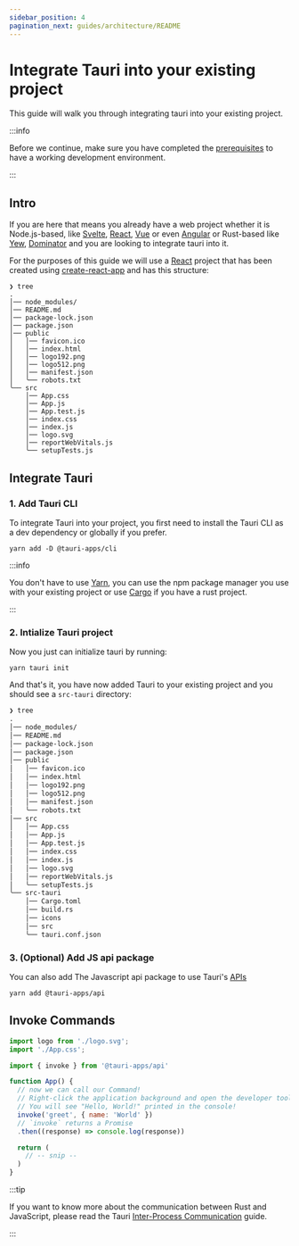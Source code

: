 ```yaml
---
sidebar_position: 4
pagination_next: guides/architecture/README
---
```




# Integrate Tauri into your existing project

This guide will walk you through integrating tauri into your existing project.

:::info

Before we continue, make sure you have completed the [prerequisites] to have a working development environment.

:::

## Intro

If you are here that means you already have a web project whether it is Node.js-based,
like [Svelte], [React], [Vue] or even [Angular] or Rust-based like [Yew], [Dominator]
and you are looking to integrate tauri into it.

For the purposes of this guide we will use a [React] project that has been created using [create-react-app] and has this structure:

```
❯ tree
.
│── node_modules/
│── README.md
│── package-lock.json
│── package.json
│── public
│   │── favicon.ico
│   │── index.html
│   │── logo192.png
│   │── logo512.png
│   │── manifest.json
│   ╰── robots.txt
╰── src
    │── App.css
    │── App.js
    │── App.test.js
    │── index.css
    │── index.js
    │── logo.svg
    │── reportWebVitals.js
    ╰── setupTests.js
```

## Integrate Tauri

### 1. Add Tauri CLI

To integrate Tauri into your project, you first need to install the Tauri CLI as a dev dependency or globally if you prefer.

```shell
yarn add -D @tauri-apps/cli
```

:::info

You don't have to use [Yarn], you can use the npm package manager you use with your existing project or use [Cargo] if you have a rust project.

:::

### 2. Intialize Tauri project

Now you just can initialize tauri by running:

```shell
yarn tauri init
```

<TauriInitQuestions
    destDirValue="../build"
    devPathValue="https://localhost:3000"
    beforeDevCommandValue="yarn start"
    beforeBuildCommandValue="yarn build" />

And that's it, you have now added Tauri to your existing project and you should see a `src-tauri` directory:

```diff {23-28}
❯ tree
.
│── node_modules/
│── README.md
│── package-lock.json
│── package.json
│── public
│   │── favicon.ico
│   │── index.html
│   │── logo192.png
│   │── logo512.png
│   │── manifest.json
│   ╰── robots.txt
│── src
│   │── App.css
│   │── App.js
│   │── App.test.js
│   │── index.css
│   │── index.js
│   │── logo.svg
│   │── reportWebVitals.js
│   ╰── setupTests.js
╰── src-tauri
    │── Cargo.toml
    │── build.rs
    │── icons
    │── src
    ╰── tauri.conf.json
```

<TauriFiles />

### 3. (Optional) Add JS api package

You can also add The Javascript api package to use Tauri's [APIs]

```shell
yarn add @tauri-apps/api
```

## Invoke Commands

<Commands />


```jsx title=src/App.js {4,7-12}
import logo from './logo.svg';
import './App.css';

import { invoke } from '@tauri-apps/api'

function App() {
  // now we can call our Command!
  // Right-click the application background and open the developer tools.
  // You will see "Hello, World!" printed in the console!
  invoke('greet', { name: 'World' })
  // `invoke` returns a Promise
  .then((response) => console.log(response))

  return (
    // -- snip --
  )
}
```

:::tip

If you want to know more about the communication between Rust and JavaScript, please read the Tauri [Inter-Process Communication][inter-process-communication] guide.

:::


[prerequisites]: ./prerequisites.md
[create-react-app]: https://reactjs.org/docs/create-a-new-react-app.html#create-react-app
[Svelte]: https://svelte.dev
[React]: https://svelte.dev
[Vue]: https://vuejs.org
[Angular]: https://angluar.io
[Yew]: https://yew.rs
[Dominator]: https://github.com/Pauan/rust-dominator
[Yarn]: https://yarnpkg.com
[Cargo]: https://doc.rust-lang.org/cargo/
[APIs]: ../../api/js/modules/app
[inter-process-communication]: ../architecture/inter-process-communication/README.md
